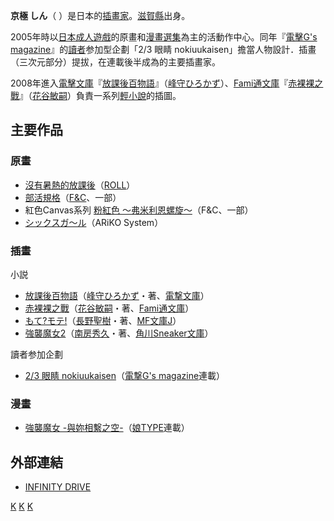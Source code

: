 '''京極 しん'''（{{lang|ja|きょうごく}} {{bd||||}}）是日本的[[插畫家|插畫家]]。[[滋賀縣|滋賀縣]]出身。

2005年時以[[日本成人遊戲|日本成人遊戲]]的原畫和[[漫畫選集|漫畫選集]]為主的活動作中心。同年『[[電擊G's_magazine|電擊G's magazine]]』的[[讀者|讀者]]参加型企劃「2/3 眼睛 nokiuukaisen」擔當人物設計．插畫（三次元部分）提拔，在連載後半成為的主要插畫家。

2008年進入[[電擊文庫|電擊文庫]]『[[放課後百物語|放課後百物語]]』（[[峰守ひろかず|峰守ひろかず]]）、[[Fami通文庫|Fami通文庫]]『[[赤裸裸之戰|赤裸裸之戰]]』（[[花谷敏嗣|花谷敏嗣]]）負責一系列[[輕小說|輕小說]]的插圖。

== 主要作品 ==
=== 原畫 ===
* [[沒有暑熱的放課後|沒有暑熱的放課後]]（[[ROLL|ROLL]]）
* [[部活規格|部活規格]]（[[F&C|F&C]]、一部）
* 紅色Canvas系列 [[粉紅色_〜弗米利恩螺旋〜|粉紅色 〜弗米利恩螺旋〜]]（F&C、一部）
* [[ラブゲッCHU|シックスガ〜ル]]（ARiKO System）

=== 插畫 ===
; 小説
* [[放課後百物語|放課後百物語]]（[[峰守ひろかず|峰守ひろかず]]・著、[[電撃文庫|電撃文庫]]）
* [[赤裸裸之戰|赤裸裸之戰]]（[[花谷敏嗣|花谷敏嗣]]・著、[[Fami通文庫|Fami通文庫]]）
* [[もて?モテ!|もて?モテ!]]（[[長野聖樹|長野聖樹]]・著、[[MF文庫J|MF文庫J]]）
* [[強襲魔女|強襲魔女2]]（[[南房秀久|南房秀久]]・著、[[角川Sneaker文庫|角川Sneaker文庫]]）
; 讀者参加企劃
* [[2/3_眼睛_nokiuukaisen|2/3 眼睛 nokiuukaisen]]（[[電撃G's_magazine|電撃G's magazine]]連載）

=== 漫畫 ===
* [[強襲魔女|強襲魔女 -與妳相繫之空-]]（[[娘TYPE|娘TYPE]]連載）

== 外部連結 ==
* [http://www.biwa.ne.jp/~kyogoku/index.htm INFINITY DRIVE] {{Wayback|url=http://www.biwa.ne.jp/~kyogoku/index.htm |date=20200919100736 }}


[[Category:日本插畫家|K]]
[[Category:電子遊戲繪圖及原畫家|K]]
[[Category:滋賀縣出身人物|K]]